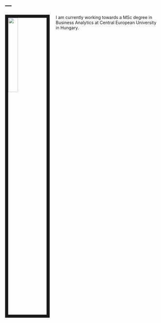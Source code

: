 ---
---




<img src="Melinda2.jpg" style="width:25%; border:10px solid; margin-right: 20px" align="left">

I am currently working towards a MSc degree in Business Analytics at Central European University in Hungary.